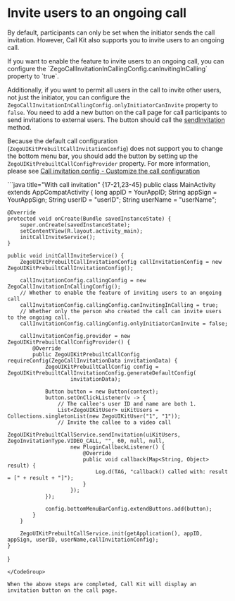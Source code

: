 # Invite users to an ongoing call

By default, participants can only be set when the initiator sends the call invitation. However, Call Kit also supports you to invite users to an ongoing call.

<Steps>
<Step title="Enable the feature">
If you want to enable the feature to invite users to an ongoing call, you can configure the `ZegoCallInvitationInCallingConfig.canInvitingInCalling` property to `true`. 

Additionally, if you want to permit all users in the call to invite other users, not just the initiator, you can configure the `ZegoCallInvitationInCallingConfig.onlyInitiatorCanInvite` property to `false`. 
</Step>
<Step title="Add a button">
You need to add a new button on the call page for call participants to send invitations to external users. The button should call the [sendInvitation](./../09-API%20Reference/01-API.mdx#sendinvitation) method.

Because the default call configuration (`ZegoUIKitPrebuiltCallInvitationConfig`) does not support you to change the bottom menu bar, you should add the button by setting up the `ZegoUIKitPrebuiltCallConfigProvider` property. For more information, please see [Call invitation config - Customize the call configuration](./Call%20invitation%20config.md#customize-the-call-configuration)
</Step>
</Steps>

<CodeGroup>
```java title="With call invitation" {17-21,23-45}
public class MainActivity extends AppCompatActivity {
    long appID = YourAppID;
    String appSign = YourAppSign;
    String userID = "userID";
    String userName = "userName";

    @Override
    protected void onCreate(Bundle savedInstanceState) {
        super.onCreate(savedInstanceState);
        setContentView(R.layout.activity_main);
        initCallInviteService();
    }

    public void initCallInviteService() {
        ZegoUIKitPrebuiltCallInvitationConfig callInvitationConfig = new ZegoUIKitPrebuiltCallInvitationConfig();

        callInvitationConfig.callingConfig = new ZegoCallInvitationInCallingConfig();
        // Whether to enable the feature of inviting users to an ongoing call
        callInvitationConfig.callingConfig.canInvitingInCalling = true;
        // Whether only the person who created the call can invite users to the ongoing call.
        callInvitationConfig.callingConfig.onlyInitiatorCanInvite = false;

        callInvitationConfig.provider = new ZegoUIKitPrebuiltCallConfigProvider() {
            @Override
            public ZegoUIKitPrebuiltCallConfig requireConfig(ZegoCallInvitationData invitationData) {
                ZegoUIKitPrebuiltCallConfig config = ZegoUIKitPrebuiltCallInvitationConfig.generateDefaultConfig(
                        invitationData);

                Button button = new Button(context);
                button.setOnClickListener(v -> {
                    // The callee's user ID and name are both 1.
                    List<ZegoUIKitUser> uiKitUsers = Collections.singletonList(new ZegoUIKitUser("1", "1"));
                    // Invite the callee to a video call
                    ZegoUIKitPrebuiltCallService.sendInvitation(uiKitUsers, ZegoInvitationType.VIDEO_CALL, "", 60, null, null,
                        new PluginCallbackListener() {
                            @Override
                            public void callback(Map<String, Object> result) {
                                Log.d(TAG, "callback() called with: result = [" + result + "]");
                            }
                        });
                });

                config.bottomMenuBarConfig.extendButtons.add(button);
            }
        }

        ZegoUIKitPrebuiltCallService.init(getApplication(), appID, appSign, userID, userName,callInvitationConfig);
    }
}
```
</CodeGroup>

When the above steps are completed, Call Kit will display an invitation button on the call page.